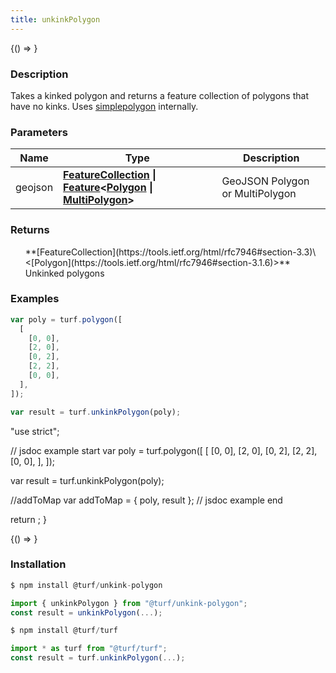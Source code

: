 ```yaml
---
title: unkinkPolygon
---
```



<!-- Expose turf as global var for experimenting in the browser console -->

<BrowserOnly>{() => <WindowTurfGlobal turf={turf} />}</BrowserOnly>

### Description

Takes a kinked polygon and returns a feature collection of polygons that have no kinks.
Uses [simplepolygon](https://github.com/mclaeysb/simplepolygon) internally.

### Parameters

| Name    | Type                                                                                                                                                                                                                                                                       | Description                     |
| ------- | -------------------------------------------------------------------------------------------------------------------------------------------------------------------------------------------------------------------------------------------------------------------------- | ------------------------------- |
| geojson | **[FeatureCollection](https://tools.ietf.org/html/rfc7946#section-3.3) \| [Feature](https://tools.ietf.org/html/rfc7946#section-3.2)\<[Polygon](https://tools.ietf.org/html/rfc7946#section-3.1.6) \| [MultiPolygon](https://tools.ietf.org/html/rfc7946#section-3.1.7)>** | GeoJSON Polygon or MultiPolygon |

### Returns

<ul>
  **[FeatureCollection](https://tools.ietf.org/html/rfc7946#section-3.3)\<[Polygon](https://tools.ietf.org/html/rfc7946#section-3.1.6)>** Unkinked polygons

</ul>

### Examples

```javascript
var poly = turf.polygon([
  [
    [0, 0],
    [2, 0],
    [0, 2],
    [2, 2],
    [0, 0],
  ],
]);

var result = turf.unkinkPolygon(poly);
```

  "use strict";

  // jsdoc example start
  var poly = turf.polygon([
    [
      [0, 0],
      [2, 0],
      [0, 2],
      [2, 2],
      [0, 0],
    ],
  ]);

  var result = turf.unkinkPolygon(poly);

  //addToMap
  var addToMap = { poly, result };
  // jsdoc example end

  return <ExampleMap addToMap={addToMap} />;
}

<!-- prettier-ignore -->
<BrowserOnly>{() => <Map0 />}</BrowserOnly>

### Installation

```javascript
$ npm install @turf/unkink-polygon

import { unkinkPolygon } from "@turf/unkink-polygon";
const result = unkinkPolygon(...);
```

```javascript
$ npm install @turf/turf

import * as turf from "@turf/turf";
const result = turf.unkinkPolygon(...);
```
